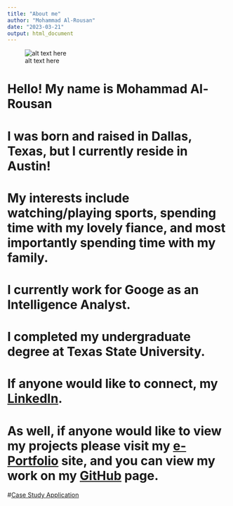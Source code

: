 ```yaml
---
title: "About me"
author: "Mohammad Al-Rousan"
date: "2023-03-21"
output: html_document
---
```


![alt text here](/Users/alrousan95/Downloads/1659046394590 (1).png)

# Hello! My name is Mohammad Al-Rousan 


# I was born and raised in Dallas, Texas, but I currently reside in Austin!

# My interests include watching/playing sports, spending time with my lovely fiance, and most importantly spending time with my family. 

# I currently work for Googe as an Intelligence Analyst.

# I completed my undergraduate degree at Texas State University. 

# If anyone would like to connect, my [LinkedIn](https://www.linkedin.com/in/mohammad-al-rousan-531683165/). 

# As well, if anyone would like to view my projects please visit my [e-Portfolio](https://olympus.mygreatlearning.com/eportfolio) site, and you can view my work on my [GitHub](https://github.com/alrousan95/UT-McCombs-Project-Portfolio-/tree/main/Project%20Portfolio) page. 

#[Case Study Application](http://127.0.0.1:5781/Project%20App.Rmd)